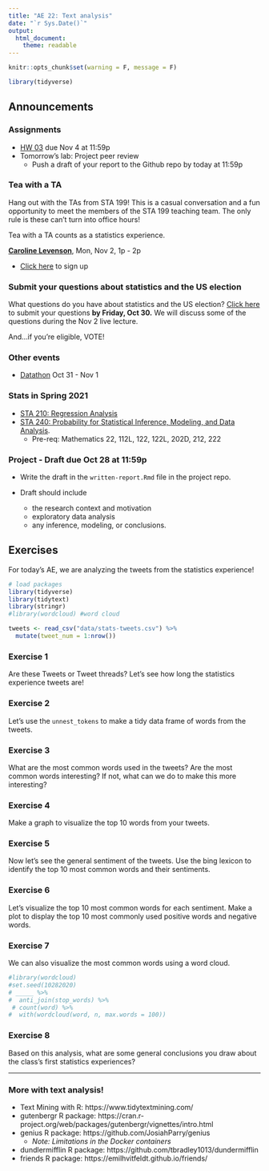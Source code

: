 ```yaml
---
title: "AE 22: Text analysis"
date: "`r Sys.Date()`"
output: 
  html_document:
    theme: readable
---
```


```r
knitr::opts_chunk$set(warning = F, message = F)
```

```r
library(tidyverse)
```

## Announcements 

### Assignments 

- [HW 03](https://sta199-fa20-002.netlify.app/hw/hw-03.html) due Nov 4 at 11:59p
- Tomorrow's lab: Project peer review
  - Push a draft of your report to the Github repo by today at 11:59p
  
### Tea with a TA 

Hang out with the TAs from STA 199! This is a casual conversation and a fun opportunity to meet the members of the STA 199 teaching team. The only rule is these can't turn into office hours! 

Tea with a TA counts as a statistics experience.

[**Caroline Levenson**](https://www.linkedin.com/in/carolinelevenson/), Mon, Nov 2, 1p - 2p

  - [Click here](https://forms.gle/FucAXE6bLeJVyqRY9) to sign up
 
### Submit your questions about statistics and the US election

What questions do you have about statistics and the US election? [Click here](https://forms.gle/6239XcARuuWe4MBw5) to submit your questions **by Friday, Oct 30.** We will discuss some of the questions during the Nov 2 live lecture. 

And...if you're eligible, VOTE!

### Other events 

- [Datathon](https://dukeml.org/datathon/) Oct 31  - Nov 1

### Stats in Spring 2021

- [STA 210: Regression Analysis](https://stat.duke.edu/courses/regression-analysis-0)
- [STA 240: Probability for Statistical Inference, Modeling, and Data Analysis](https://stat.duke.edu/courses/probability-statistical-inference-modeling-and-data-analysis).
  - Pre-req: Mathematics 22, 112L, 122, 122L, 202D, 212, 222


### Project - Draft due Oct 28 at 11:59p

- Write the draft in the `written-report.Rmd` file in the project repo. 

- Draft should include 
   - the research context and motivation
   - exploratory data analysis
   - any inference, modeling, or conclusions.

## Exercises 

For today's AE, we are analyzing the tweets from the statistics experience!

```r
# load packages
library(tidyverse)
library(tidytext)
library(stringr)
#library(wordcloud) #word cloud
```

```r
tweets <- read_csv("data/stats-tweets.csv") %>%
  mutate(tweet_num = 1:nrow())
```


### Exercise 1

Are these Tweets or Tweet threads? Let's see how long the statistics experience tweets are! 

### Exercise 2

Let's use the `unnest_tokens` to make a tidy data frame of words from the tweets. 


### Exercise 3

What are the most common words used in the tweets? Are the most common words interesting? If not, what can we do to make this more interesting? 

### Exercise 4

Make a graph to visualize the top 10 words from your tweets. 

### Exercise 5

Now let's see the general sentiment of the tweets. Use the bing lexicon to identify the top 10 most common words and their sentiments. 

### Exercise 6

Let's visualize the top 10 most common words for each sentiment. Make a plot to display the top 10 most commonly used positive words and negative words. 

### Exercise 7

We can also visualize the most common words using a word cloud. 

```r
#library(wordcloud)
#set.seed(10282020)
# _____ %>%
#  anti_join(stop_words) %>%
 # count(word) %>%
#  with(wordcloud(word, n, max.words = 100))
```

### Exercise 8

Based on this analysis, what are some general conclusions you draw about the class's first statistics experiences? 


<hr>

### More with text analysis!

- Text Mining with R: https://www.tidytextmining.com/
- gutenbergr R package: https://cran.r-project.org/web/packages/gutenbergr/vignettes/intro.html
- genius R package: https://github.com/JosiahParry/genius
  - *Note: Limitations in the Docker containers*
- dundlermifflin R package: https://github.com/tbradley1013/dundermifflin
- friends R package: https://emilhvitfeldt.github.io/friends/

